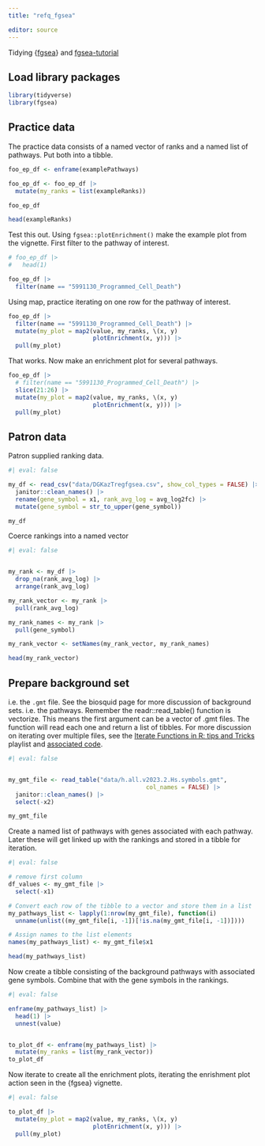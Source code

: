```yaml
---
title: "refq_fgsea"

editor: source
---
```


Tidying {[fgsea](https://bioconductor.org/packages/release/bioc/vignettes/fgsea/inst/doc/fgsea-tutorial.html)} and [fgsea-tutorial](https://biostatsquid.com/fgsea-tutorial-gsea/)

## Load library packages

```r
library(tidyverse)
library(fgsea)
```

## Practice data

The practice data consists of a named vector of ranks and a named list of pathways.  Put both into a tibble.

```r
foo_ep_df <- enframe(examplePathways) 

foo_ep_df <- foo_ep_df |> 
  mutate(my_ranks = list(exampleRanks))

foo_ep_df
```


```r
head(exampleRanks)
```


Test this out.  Using `fgsea::plotEnrichment()` make the example plot from the vignette.  First filter to the pathway of interest.

```r
# foo_ep_df |> 
#   head(1)

foo_ep_df |> 
  filter(name == "5991130_Programmed_Cell_Death") 
```

Using map, practice iterating on one row for the pathway of interest.

```r
foo_ep_df |> 
  filter(name == "5991130_Programmed_Cell_Death") |> 
  mutate(my_plot = map2(value, my_ranks, \(x, y) 
                        plotEnrichment(x, y))) |> 
  pull(my_plot)
```

That works.  Now make an enrichment plot for several pathways.

```r
foo_ep_df |> 
  # filter(name == "5991130_Programmed_Cell_Death") |> 
  slice(21:26) |> 
  mutate(my_plot = map2(value, my_ranks, \(x, y) 
                        plotEnrichment(x, y))) |> 
  pull(my_plot)
```

## Patron data

Patron supplied ranking data.

```r
#| eval: false

my_df <- read_csv("data/DGKazTregfgsea.csv", show_col_types = FALSE) |> 
  janitor::clean_names() |> 
  rename(gene_symbol = x1, rank_avg_log = avg_log2fc) |> 
  mutate(gene_symbol = str_to_upper(gene_symbol))

my_df
```

Coerce rankings into a named vector

```r
#| eval: false


my_rank <- my_df |> 
  drop_na(rank_avg_log) |> 
  arrange(rank_avg_log)

my_rank_vector <- my_rank |> 
  pull(rank_avg_log)

my_rank_names <- my_rank |> 
  pull(gene_symbol)

my_rank_vector <- setNames(my_rank_vector, my_rank_names)

head(my_rank_vector)
```

## Prepare background set

i.e. the `.gmt` file.  See the biosquid page for more discussion of background sets.  i.e. the pathways.  Remember the readr::read_table() function is vectorize.  This means the first argument can be a vector of .gmt files.  The function will read each one and return a list of tibbles.  For more discussion on iterating over multiple files, see the [Iterate Functions in R: tips and Tricks](https://www.youtube.com/watch?v=PrUnbYlC1kY&list=PLIUcX1JrVUNWW7RgPh9ysmJM3mBpIAlYG) playlist and [associated code](https://github.com/libjohn/workshop_rfun_iterate).

```r
#| eval: false


my_gmt_file <- read_table("data/h.all.v2023.2.Hs.symbols.gmt", 
                                       col_names = FALSE) |> 
  janitor::clean_names() |> 
  select(-x2)

my_gmt_file
```


Create a named list of pathways with genes associated with each pathway.   Later these will get linked up with the rankings and stored in a tibble for iteration.

```r
#| eval: false

# remove first column
df_values <- my_gmt_file |> 
  select(-x1)

# Convert each row of the tibble to a vector and store them in a list
my_pathways_list <- lapply(1:nrow(my_gmt_file), function(i) 
  unname(unlist((my_gmt_file[i, -1])[!is.na(my_gmt_file[i, -1])])))

# Assign names to the list elements
names(my_pathways_list) <- my_gmt_file$x1

head(my_pathways_list)
```


Now create a tibble consisting of the background pathways with associated gene symbols.  Combine that with the gene symbols in the rankings.

```r
#| eval: false

enframe(my_pathways_list) |> 
  head(1) |> 
  unnest(value)


to_plot_df <- enframe(my_pathways_list) |> 
  mutate(my_ranks = list(my_rank_vector))
to_plot_df
```

Now iterate to create all the enrichment plots, iterating the enrishment plot action seen in the {fgsea} vignette.

```r
#| eval: false

to_plot_df |> 
  mutate(my_plot = map2(value, my_ranks, \(x, y) 
                        plotEnrichment(x, y))) |> 
  pull(my_plot)
```





